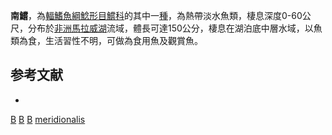 {{Speciesbox 
| taxon = Bagrus meridionalis
| status = LC
| status_system = IUCN3.1
| authority = [[Günther|Günther]], 1894
| synonyms = *''Porcus meridionalis'', Günther, 1894
}}
'''南鱨'''，為[[輻鰭魚綱|輻鰭魚綱]][[鯰形目|鯰形目]][[鱨科|鱨科]]的其中一[[種|種]]，為熱帶淡水魚類，棲息深度0-60公尺，分布於[[非洲|非洲]][[馬拉威湖|馬拉威湖]]流域，體長可達150公分，棲息在湖泊底中層水域，以魚類為食，生活習性不明，可做為食用魚及觀賞魚。

==参考文献==
*{{FishBase_species|genus=Bagrus|species=meridionalis|year=2015|month=3}}

{{Taxonbar}}

[[Category:1894年描述的鱼类|B]]
[[Category:食用魚|B]]
[[Category:觀賞魚|B]]
[[Category:鱨屬|meridionalis]]